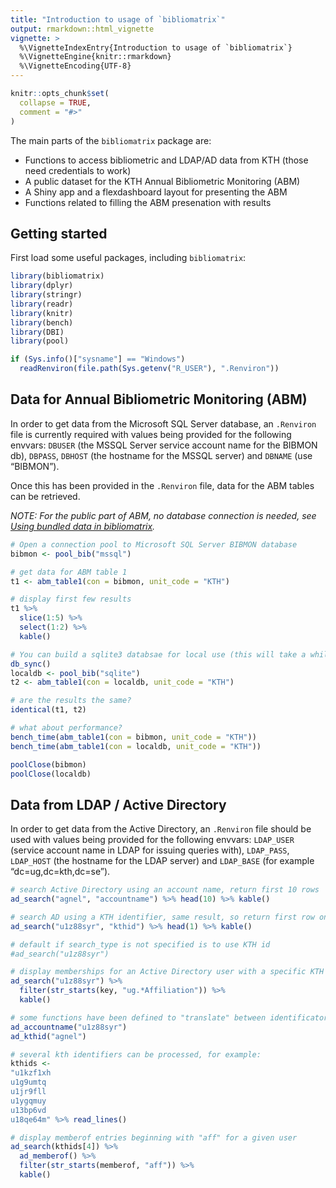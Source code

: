 ```yaml
---
title: "Introduction to usage of `bibliomatrix`"
output: rmarkdown::html_vignette
vignette: >
  %\VignetteIndexEntry{Introduction to usage of `bibliomatrix`}
  %\VignetteEngine{knitr::rmarkdown}
  %\VignetteEncoding{UTF-8}
---
```


```r
knitr::opts_chunk$set(
  collapse = TRUE,
  comment = "#>"
)
```

The main parts of the `bibliomatrix` package are:

- Functions to access bibliometric and LDAP/AD data from KTH (those need credentials to work)
- A public dataset for the KTH Annual Bibliometric Monitoring (ABM)
- A Shiny app and a flexdashboard layout for presenting the ABM
- Functions related to filling the ABM presenation with results

## Getting started

First load some useful packages, including `bibliomatrix`:


```r
library(bibliomatrix)
library(dplyr)
library(stringr)
library(readr)
library(knitr)
library(bench)
library(DBI)
library(pool)

if (Sys.info()["sysname"] == "Windows") 
  readRenviron(file.path(Sys.getenv("R_USER"), ".Renviron"))
```

## Data for Annual Bibliometric Monitoring (ABM)

In order to get data from the Microsoft SQL Server database, an `.Renviron` file is currently required with values being provided for the following envvars: `DBUSER` (the MSSQL Server service account name for the BIBMON db), `DBPASS`, `DBHOST` (the hostname for the MSSQL server) and `DBNAME` (use "BIBMON").

Once this has been provided in the `.Renviron` file, data for the ABM tables can be retrieved.

*NOTE: For the public part of ABM, no database connection is needed, see [Using bundled data in bibliomatrix](public-data.html).*

```r
# Open a connection pool to Microsoft SQL Server BIBMON database
bibmon <- pool_bib("mssql")

# get data for ABM table 1
t1 <- abm_table1(con = bibmon, unit_code = "KTH")

# display first few results
t1 %>% 
  slice(1:5) %>% 
  select(1:2) %>% 
  kable()

# You can build a sqlite3 databsae for local use (this will take a while the first time)
db_sync()
localdb <- pool_bib("sqlite")
t2 <- abm_table1(con = localdb, unit_code = "KTH")

# are the results the same?
identical(t1, t2)

# what about performance?
bench_time(abm_table1(con = bibmon, unit_code = "KTH"))
bench_time(abm_table1(con = localdb, unit_code = "KTH"))

poolClose(bibmon)
poolClose(localdb)
```

## Data from LDAP / Active Directory

In order to get data from the Active Directory, an `.Renviron` file should be used with values being provided for the following envvars: `LDAP_USER` (service account name in LDAP for issuing queries with), `LDAP_PASS`, `LDAP_HOST` (the hostname for the LDAP server) and `LDAP_BASE` (for example "dc=ug,dc=kth,dc=se").

```r
# search Active Directory using an account name, return first 10 rows
ad_search("agnel", "accountname") %>% head(10) %>% kable()

# search AD using a KTH identifier, same result, so return first row only
ad_search("u1z88syr", "kthid") %>% head(1) %>% kable()

# default if search_type is not specified is to use KTH id
#ad_search("u1z88syr")

# display memberships for an Active Directory user with a specific KTH id
ad_search("u1z88syr") %>% 
  filter(str_starts(key, "ug.*Affiliation")) %>% 
  kable() 

# some functions have been defined to "translate" between identificators
ad_accountname("u1z88syr")
ad_kthid("agnel")

# several kth identifiers can be processed, for example:
kthids <-
"u1kzf1xh
u1g9umtq
u1jr9fll 
u1ygqmuy
u13bp6vd
u18qe64m" %>% read_lines()

# display memberof entries beginning with "aff" for a given user
ad_search(kthids[4]) %>% 
  ad_memberof() %>% 
  filter(str_starts(memberof, "aff")) %>%
  kable()
```

